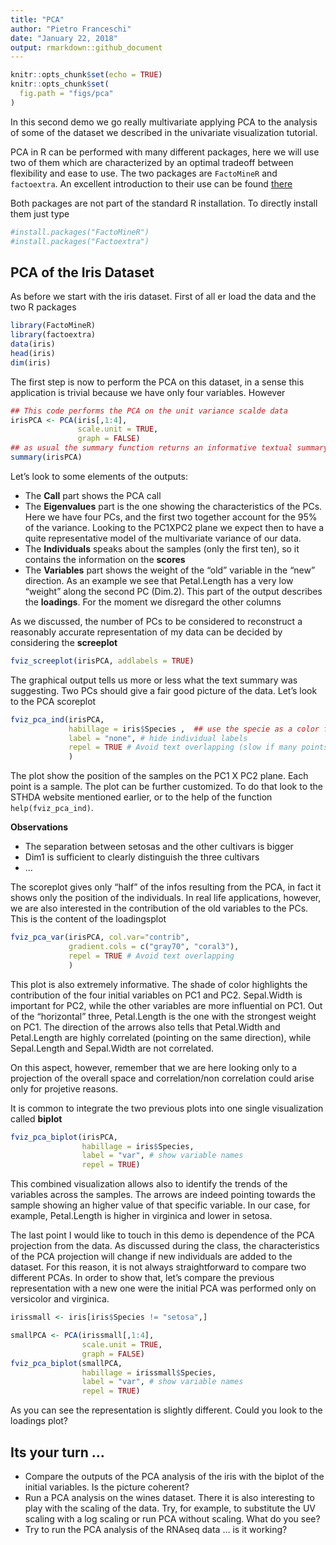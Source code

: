 ```yaml
---
title: "PCA"
author: "Pietro Franceschi"
date: "January 22, 2018"
output: rmarkdown::github_document
---
```


```r
knitr::opts_chunk$set(echo = TRUE)
knitr::opts_chunk$set(
  fig.path = "figs/pca"
)
```

In this second demo we go really multivariate applying PCA to the analysis of some of the dataset we described in the univariate visualization tutorial.

PCA in R can be performed with many different packages, here we will use two of them which are characterized by an optimal tradeoff between flexibility and ease to use. The two packages are `FactoMineR` and `factoextra`. An excellent introduction to their use can be found [there](http://www.sthda.com/english/wiki/factoextra-r-package-easy-multivariate-data-analyses-and-elegant-visualization)


Both packages are not part of the standard R installation. To directly install them just type
```r
#install.packages("FactoMineR")
#install.packages("Factoextra")
```


## PCA of the Iris  Dataset
As before we start with the iris dataset. First of all er load the data and the two R packages

```r
library(FactoMineR)
library(factoextra)
data(iris)
head(iris)
dim(iris)
```


The first step is now to perform the PCA on this dataset, in a sense this application is trivial because we have only four variables. However

```r

## This code performs the PCA on the unit variance scalde data
irisPCA <- PCA(iris[,1:4],
               scale.unit = TRUE,
               graph = FALSE)
## as usual the summary function returns an informative textual summary of the results
summary(irisPCA)
```

Let's look to some elements of the outputs:

* The **Call** part shows the PCA call
* The **Eigenvalues** part is the one showing the characteristics of the PCs. Here we have four PCs, and the first two together account for the 95% of the variance. Looking to the PC1XPC2 plane we expect then to have a quite representative model of the multivariate variance of our data.
* The **Individuals** speaks about the samples (only the first ten), so it contains the information on the __scores__
* The **Variables** part shows the weight of the "old" variable in the "new" direction. As an example we see that Petal.Length has a very low "weight" along the second PC (Dim.2). This part of the output describes the __loadings__. For the moment we disregard the other columns


As we discussed, the number of PCs to be considered to reconstruct a reasonably accurate representation of my data can be decided by considering the __screeplot__


```r
fviz_screeplot(irisPCA, addlabels = TRUE)
```


The graphical output tells us more or less what the text summary was suggesting. Two PCs should give a fair good picture of the data.
Let's look to the PCA scoreplot

```r
fviz_pca_ind(irisPCA, 
             habillage = iris$Species ,  ## use the specie as a color for the display
             label = "none", # hide individual labels
             repel = TRUE # Avoid text overlapping (slow if many points)
             )
```

The plot show the position of the samples on the PC1 X PC2 plane. Each point is a sample. The plot can be further customized. To do that look to the STHDA website mentioned earlier, or to the help of the function `help(fviz_pca_ind)`.

**Observations**

* The separation between setosas and the other cultivars is bigger
* Dim1 is sufficient to clearly distinguish the three cultivars
* ...


The scoreplot gives only "half" of the infos resulting from the PCA, in fact it shows only the position of the individuals. In real life applications, however, we are also interested in the contribution of the old variables to the PCs. This is the content of the loadingsplot


```r
fviz_pca_var(irisPCA, col.var="contrib",
             gradient.cols = c("gray70", "coral3"),
             repel = TRUE # Avoid text overlapping
             )
```


This plot is also extremely informative. The shade of color highlights the contribution of the four initial variables on PC1 and PC2. Sepal.Width is important for PC2, while the other variables are more influential on PC1. Out of the "horizontal" three, Petal.Length is the one with the strongest weight on PC1. The direction of the arrows also tells that Petal.Width and Petal.Length are highly correlated (pointing on the same direction), while Sepal.Length and Sepal.Width are not correlated. 

On this aspect, however, remember that we are here looking only to a projection of the overall space and correlation/non correlation could arise only for projetive reasons.

It is common to integrate the two previous plots into one single visualization called __biplot__

```r
fviz_pca_biplot(irisPCA, 
                habillage = iris$Species,
                label = "var", # show variable names
                repel = TRUE)
```


This combined visualization allows also to identify the trends of the variables across the samples. The arrows are indeed pointing towards the sample showing an higher value of that specific variable. In our case, for example, Petal.Length is higher in virginica and lower in setosa.


The last point I would like to touch in this demo is dependence of the PCA projection from the data. As discussed during the class, the characteristics of the PCA projection will change if new individuals are added to the dataset. For this reason, it is not always straightforward to compare two different PCAs. In order to show that, let's compare the previous representation with a new one were the initial PCA was performed only on versicolor and virginica.

```r

irissmall <- iris[iris$Species != "setosa",]

smallPCA <- PCA(irissmall[,1:4],
                scale.unit = TRUE,
                graph = FALSE)
fviz_pca_biplot(smallPCA, 
                habillage = irissmall$Species,
                label = "var", # show variable names
                repel = TRUE)


```


As you can see the representation is slightly different. Could you look to the loadings plot?


## Its your turn ...

* Compare the outputs of the PCA analysis of the iris with the biplot of the initial variables. Is the picture coherent?
* Run a PCA analysis on the wines dataset. There it is also interesting to play with the scaling of the data. Try, for example, to substitute the UV scaling with a log scaling or run PCA without scaling. What do you see?
* Try to run the PCA analysis of the RNAseq data ... is it working?








